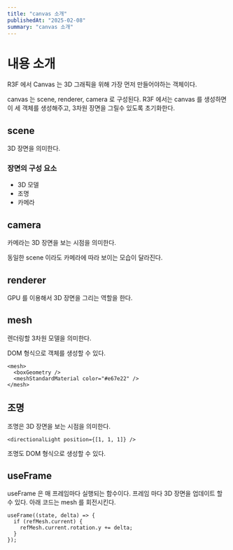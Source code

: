 ```yaml
---
title: "canvas 소개"
publishedAt: "2025-02-08"
summary: "canvas 소개"
---
```


# 내용 소개

R3F 에서 Canvas 는 3D 그래픽을 위해 가장 먼저 만들어야하는 객체이다.

canvas 는 scene, renderer, camera 로 구성된다.
R3F 에서는 canvas 를 생성하면 이 세 객체를 생성해주고, 3차원 장면을 그릴수 있도록 초기화한다.

## scene

3D 장면을 의미한다.

### 장면의 구성 요소

- 3D 모델
- 조명
- 카메라

## camera

카메라는 3D 장면을 보는 시점을 의미한다.

동일한 scene 이라도 카메라에 따라 보이는 모습이 달라진다.

## renderer

GPU 를 이용해서 3D 장면을 그리는 역할을 한다.

## mesh

렌더링할 3차원 모델을 의미한다.

DOM 형식으로 객체를 생성할 수 있다.

```tsx
<mesh>
  <boxGeometry />
  <meshStandardMaterial color="#e67e22" />
</mesh>
```

## 조명

조명은 3D 장면을 보는 시점을 의미한다.

```tsx
<directionalLight position={[1, 1, 1]} />
```

조명도 DOM 형식으로 생성할 수 있다.

## useFrame

useFrame 은 매 프레임마다 실행되는 함수이다.
프레임 마다 3D 장면을 업데이트 할 수 있다.
아래 코드는 mesh 를 회전시킨다.

```tsx
useFrame((state, delta) => {
  if (refMesh.current) {
    refMesh.current.rotation.y += delta;
  }
});
```
